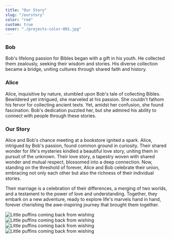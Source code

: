 ```yaml
---
title: "Our Story"
slug: "/ourstory"
color: "red"
custom: true
cover: "./projects-color-001.jpg"
---
```


<div style={{ margin: `0 auto`, maxWidth: `70ch`, padding: `2rem` }}>


### Bob

Bob's lifelong passion for Bibles began with a gift in his youth. He collected them zealously, seeking their wisdom and stories. His diverse collection became a bridge, uniting cultures through shared faith and history.

### Alice 

Alice, inquisitive by nature, stumbled upon Bob's tale of collecting Bibles. Bewildered yet intrigued, she marveled at his passion. She couldn't fathom his fervor for collecting ancient texts. Yet, amidst her confusion, she found fascination. Bob's dedication puzzled her, but she admired his ability to connect with people through these stories.

### Our Story 
Alice and Bob's chance meeting at a bookstore ignited a spark. Alice, intrigued by Bob's passion, found common ground in curiosity. Their shared wonder for life's mysteries kindled a beautiful love story, uniting them in pursuit of the unknown.
Their love story, a tapestry woven with shared wonder and mutual respect, blossomed into a deep connection. Now, standing on the threshold of forever, Alice and Bob celebrate their union, embracing not only each other but also the richness of their individual stories.

Their marriage is a celebration of their differences, a merging of two worlds, and a testament to the power of love and understanding. Together, they embark on a new adventure, ready to explore life's marvels hand in hand, forever cherishing the awe-inspiring journey that brought them together.

![Little puffins coming back from wishing](https://images.unsplash.com/photo-1612564148954-59545876eaa0?ixid=MnwxMjA3fDB8MHxwaG90by1wYWdlfHx8fGVufDB8fHx8&ixlib=rb-1.2.1&auto=format&fit=crop&w=1000&q=80)
![Little puffins coming back from wishing](https://images.unsplash.com/photo-1612564148954-59545876eaa0?ixid=MnwxMjA3fDB8MHxwaG90by1wYWdlfHx8fGVufDB8fHx8&ixlib=rb-1.2.1&auto=format&fit=crop&w=1000&q=80)
![Little puffins coming back from wishing](https://images.unsplash.com/photo-1612564148954-59545876eaa0?ixid=MnwxMjA3fDB8MHxwaG90by1wYWdlfHx8fGVufDB8fHx8&ixlib=rb-1.2.1&auto=format&fit=crop&w=1000&q=80)
![Little puffins coming back from wishing](https://images.unsplash.com/photo-1612564148954-59545876eaa0?ixid=MnwxMjA3fDB8MHxwaG90by1wYWdlfHx8fGVufDB8fHx8&ixlib=rb-1.2.1&auto=format&fit=crop&w=1000&q=80)

</div>


